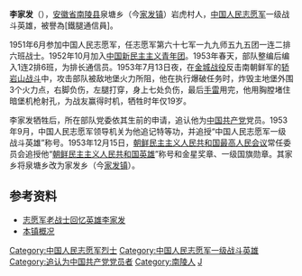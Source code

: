'''李家发'''（{{bd|1934年|6月|1953年|7月13日|CatIdx=L李]]}}），[[安徽省|安徽省]][[南陵县|南陵县]]泉塘乡（今[[家发镇|家发镇]]）岩虎村人，[[中国人民志愿军|中国人民志愿军]]一级战斗英雄，被譽為[鐵腿通信員]。

1951年6月参加中国人民志愿军，任志愿军第六十七军一九九师五九五团一连二排六班战士。1952年10月加入[[中国新民主主义青年团|中国新民主主义青年团]]。1953年春天，部队整编后编入1连2排6班，为排长通信员。1953年7月13日夜，在[[金城战役|金城战役]]反击南朝鲜军的[[轿岩山战斗|轿岩山战斗]]中，攻击部队被敌地堡火力所阻，他在执行爆破任务时，炸毁主地堡外围3个火力点，右脚负伤，左腿打穿，身上七处负伤，最后[[手雷|手雷]]用完，他用胸膛堵住暗堡机枪射孔，为战友赢得时机，牺牲时年仅19岁。

李家发牺牲后，所在部队党委依其生前的申请，追认他为[[中国共产党|中国共产党]]党员。1953年9月，中国人民志愿军领导机关为他追记特等功，并追授“中国人民志愿军一级战斗英雄”称号。1953年12月15日，[[朝鲜民主主义人民共和国|朝鲜民主主义人民共和国]][[最高人民会议|最高人民会议]]常任委员会追授他“[[朝鲜民主主义人民共和国英雄|朝鲜民主主义人民共和国英雄]]”称号和金星奖章、一级国旗勋章。其家乡将泉塘乡改为家发乡（今[[家发镇|家发镇]]）。

==参考资料==
*[http://www.gmw.cn/content/2005-04/09/content_224025.htm 志愿军老战士回忆英雄李家发] {{Wayback|url=http://www.gmw.cn/content/2005-04/09/content_224025.htm |date=20070528151646 }}
*[http://www.ahxf.gov.cn/xxg/Skin/Skin1/Item.asp?WebID=1113&Class_ID=9908 本镇概况]{{dead link|date=2018年3月 |bot=InternetArchiveBot |fix-attempted=yes }}


{{DEFAULTSORT:L}}
[[Category:中国人民志愿军烈士|Category:中国人民志愿军烈士]]
[[Category:中国人民志愿军一级战斗英雄|Category:中国人民志愿军一级战斗英雄]]
[[Category:追认为中国共产党党员者|Category:追认为中国共产党党员者]]
[[Category:南陵人|Category:南陵人]]
[[Category:李姓|J]]